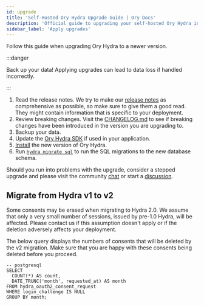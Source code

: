 ```yaml
---
id: upgrade
title: 'Self-Hosted Ory Hydra Upgrade Guide | Ory Docs'
description: 'Official guide to upgrading your self-hosted Ory Hydra instance. Follow our step-by-step instructions for a smooth and successful migration process.'
sidebar_label: 'Apply upgrades'
---
```


Follow this guide when upgrading Ory Hydra to a newer version.

:::danger

Back up your data! Applying upgrades can lead to data loss if handled incorrectly.

:::

1. Read the release notes. We try to make our [release notes](https://github.com/ory/hydra/releases) as comprehensive as possible,
   so make sure to give them a good read. They might contain information that is specific to your deployment.
1. Review breaking changes. Visit the [CHANGELOG.md](https://github.com/ory/hydra/blob/master/CHANGELOG.md) to see if breaking
   changes have been introduced in the version you are upgrading to.
1. Backup your data.
1. Update the [Ory Hydra SDK](../sdk/01_overview.md) if used in your application.
1. [Install](./install) the new version of Ory Hydra.
1. Run [`hydra migrate sql`](../cli/hydra-migrate-sql.md) to run the SQL migrations to the new database schema.

Should you run into problems with the upgrade, consider a stepped upgrade and please visit the community
[chat](https://slack.ory.sh/) or start a [discussion](https://github.com/ory/hydra/discussions).

## Migrate from Hydra v1 to v2

Some consents may be erased when migrating to Hydra 2.0. We assume that only a very small number of sessions, issued by pre-1.0
Hydra, will be affected. Please contact us if this assumption doesn't apply or if the deletion adversely affects your deployment.

The below query displays the numbers of consents that will be deleted by the v2 migration. Make sure that you are happy with these
consents being deleted before you proceed.

```
-- postgresql
SELECT
  COUNT(*) AS count,
  DATE_TRUNC('month', requested_at) AS month
FROM hydra_oauth2_consent_request
WHERE login_challenge IS NULL
GROUP BY month;
```
